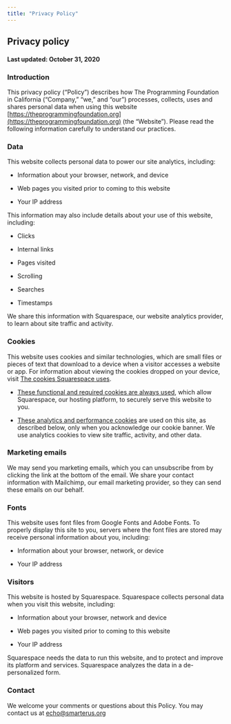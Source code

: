 ```yaml
---
title: "Privacy Policy"
---
```


## Privacy policy

#### Last updated: October 31, 2020

### Introduction

This privacy policy (“Policy”) describes how The Programming Foundation in California (“Company,” “we,” and “our”) processes, collects, uses and shares personal data when using this website [https://theprogrammingfoundation.org](https://theprogrammingfoundation.org) (the “Website”). Please read the following information carefully to understand our practices.

### Data

This website collects personal data to power our site analytics, including:

*   Information about your browser, network, and device
    
*   Web pages you visited prior to coming to this website
    
*   Your IP address
    

This information may also include details about your use of this website, including:

*   Clicks
    
*   Internal links
    
*   Pages visited
    
*   Scrolling
    
*   Searches
    
*   Timestamps
    

We share this information with Squarespace, our website analytics provider, to learn about site traffic and activity.

### Cookies

This website uses cookies and similar technologies, which are small files or pieces of text that download to a device when a visitor accesses a website or app. For information about viewing the cookies dropped on your device, visit [The cookies Squarespace uses](https://support.squarespace.com/hc/articles/360001264507#toc-check-your-cookies).

*   [These functional and required cookies are always used](https://support.squarespace.com/hc/articles/360001264507#toc-functional-and-required-cookies), which allow Squarespace, our hosting platform, to securely serve this website to you.
    
*   [These analytics and performance cookies](https://support.squarespace.com/hc/articles/360001264507#toc-analytics-and-performance-cookies) are used on this site, as described below, only when you acknowledge our cookie banner. We use analytics cookies to view site traffic, activity, and other data.
    

### Marketing emails

We may send you marketing emails, which you can unsubscribe from by clicking the link at the bottom of the email. We share your contact information with Mailchimp, our email marketing provider, so they can send these emails on our behalf.

### Fonts

This website uses font files from Google Fonts and Adobe Fonts. To properly display this site to you, servers where the font files are stored may receive personal information about you, including:

*   Information about your browser, network, or device
    
*   Your IP address
    

### Visitors

This website is hosted by Squarespace. Squarespace collects personal data when you visit this website, including:

*   Information about your browser, network and device
    
*   Web pages you visited prior to coming to this website
    
*   Your IP address
    

Squarespace needs the data to run this website, and to protect and improve its platform and services. Squarespace analyzes the data in a de-personalized form.

### Contact

We welcome your comments or questions about this Policy. You may contact us at [echo@smarterus.org](mailto:echo@smarterus.org)